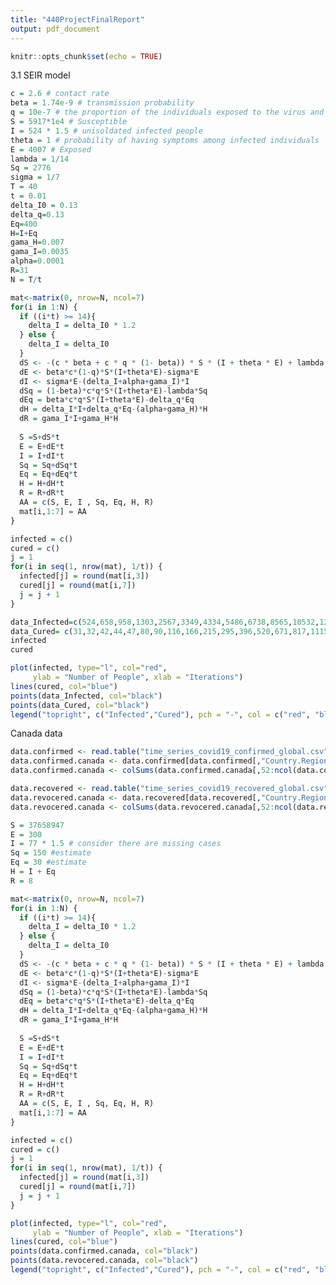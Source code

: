 ```yaml
---
title: "440ProjectFinalReport"
output: pdf_document
---
```


```r
knitr::opts_chunk$set(echo = TRUE)
```
3.1 SEIR model
```r
c = 2.6 # contact rate
beta = 1.74e-9 # transmission probability
q = 10e-7 # the proportion of the individuals exposed to the virus and is notified and quarantined
S = 5917*1e4 # Susceptible
I = 524 * 1.5 # unisoldated infected people 
theta = 1 # probability of having symptoms among infected individuals
E = 4007 # Exposed
lambda = 1/14
Sq = 2776
sigma = 1/7
T = 40
t = 0.01
delta_I0 = 0.13
delta_q=0.13
Eq=400
H=I+Eq
gama_H=0.007
gama_I=0.0035
alpha=0.0001
R=31
N = T/t

mat<-matrix(0, nrow=N, ncol=7)
for(i in 1:N) {
  if ((i*t) >= 14){
    delta_I = delta_I0 * 1.2
  } else {
    delta_I = delta_I0
  }
  dS <- -(c * beta + c * q * (1- beta)) * S * (I + theta * E) + lambda * Sq
  dE <- beta*c*(1-q)*S*(I+theta*E)-sigma*E
  dI <- sigma*E-(delta_I+alpha+gama_I)*I
  dSq = (1-beta)*c*q*S*(I+theta*E)-lambda*Sq
  dEq = beta*c*q*S*(I+theta*E)-delta_q*Eq
  dH = delta_I*I+delta_q*Eq-(alpha+gama_H)*H
  dR = gama_I*I+gama_H*H
  
  S =S+dS*t
  E = E+dE*t
  I = I+dI*t
  Sq = Sq+dSq*t
  Eq = Eq+dEq*t
  H = H+dH*t
  R = R+dR*t
  AA = c(S, E, I , Sq, Eq, H, R)
  mat[i,1:7] = AA
}

infected = c()
cured = c()
j = 1
for(i in seq(1, nrow(mat), 1/t)) {
  infected[j] = round(mat[i,3])
  cured[j] = round(mat[i,7])
  j = j + 1
}

data_Infected=c(524,658,958,1303,2567,3349,4334,5486,6738,8565,10532,12712,15679,18445,20677,23139,24881,26965,28532,29659)
data_Cured= c(31,32,42,44,47,80,90,116,166,215,295,396,520,671,817,1115,1439,1795,2222,2639)
infected
cured

plot(infected, type="l", col="red", 
     ylab = "Number of People", xlab = "Iterations")
lines(cured, col="blue")
points(data_Infected, col="black")
points(data_Cured, col="black")
legend("topright", c("Infected","Cured"), pch = "-", col = c("red", "blue"))

```

Canada data
```r
data.confirmed <- read.table("time_series_covid19_confirmed_global.csv", sep=",", header = TRUE)
data.confirmed.canada <- data.confirmed[data.confirmed[,"Country.Region"]=="Canada",]
data.confirmed.canada <- colSums(data.confirmed.canada[,52:ncol(data.confirmed.canada)])

data.recovered <- read.table("time_series_covid19_recovered_global.csv", sep=",", header = TRUE)
data.revocered.canada <- data.recovered[data.recovered[,"Country.Region"]=="Canada",]
data.revocered.canada <- colSums(data.revocered.canada[,52:ncol(data.revocered.canada)])

S = 37658947
E = 300
I = 77 * 1.5 # consider there are missing cases
Sq = 150 #estimate
Eq = 30 #estimate
H = I + Eq
R = 8

mat<-matrix(0, nrow=N, ncol=7)
for(i in 1:N) {
  if ((i*t) >= 14){
    delta_I = delta_I0 * 1.2
  } else {
    delta_I = delta_I0
  }
  dS <- -(c * beta + c * q * (1- beta)) * S * (I + theta * E) + lambda * Sq
  dE <- beta*c*(1-q)*S*(I+theta*E)-sigma*E
  dI <- sigma*E-(delta_I+alpha+gama_I)*I
  dSq = (1-beta)*c*q*S*(I+theta*E)-lambda*Sq
  dEq = beta*c*q*S*(I+theta*E)-delta_q*Eq
  dH = delta_I*I+delta_q*Eq-(alpha+gama_H)*H
  dR = gama_I*I+gama_H*H
  
  S =S+dS*t
  E = E+dE*t
  I = I+dI*t
  Sq = Sq+dSq*t
  Eq = Eq+dEq*t
  H = H+dH*t
  R = R+dR*t
  AA = c(S, E, I , Sq, Eq, H, R)
  mat[i,1:7] = AA
}

infected = c()
cured = c()
j = 1
for(i in seq(1, nrow(mat), 1/t)) {
  infected[j] = round(mat[i,3])
  cured[j] = round(mat[i,7])
  j = j + 1
}

plot(infected, type="l", col="red", 
     ylab = "Number of People", xlab = "Iterations")
lines(cured, col="blue")
points(data.confirmed.canada, col="black")
points(data.revocered.canada, col="black")
legend("topright", c("Infected","Cured"), pch = "-", col = c("red", "blue"))

```